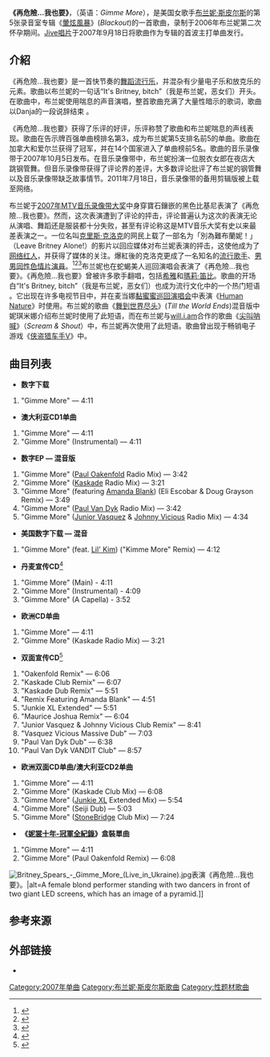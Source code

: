 {{Infobox single
| Name = Gimme More<br /><small>再危險...我也要</small>
| Cover = Gimme More Britney Spears.jpg
| Border = yes
| Alt = Black-and-white image of the upper body of a brunette woman standing in a dressing room. She is wearing a dress and white fedora. The image has a purple border. On the left, the word "Britney" is written in purple cursive small letters. On the center right, the words "Gimme more" are written in purple small letters.
| Artist = [[布兰妮·斯皮尔斯|布兰妮·斯皮尔斯]]
| Album = [[暈炫風暴|暈炫風暴]]
| A-side = 《[[破碎的我|破碎的我]]》
| Released = {{start date|2007|09|18}}
| Format = {{flat list|
*[[CD单曲|CD单曲]]
*[[音乐下载|数字下载]]
*[[双面单曲|双面单曲]]
}}
| Recorded = 2006年8月–10月
| Genre = {{flat list|
*[[舞蹈流行音乐|舞蹈流行乐]]
}}
| Length = {{duration|m=4|s=11}}
| Label = {{flat list|
*[[Jive_Records|Jive]]
*[[Zomba_Group_of_Companies|Zomba]]
}}
| Writer = {{Flat list|
*[[Danja_(record_producer)|Nate Hills]]
*[[Jim_Beanz|James Washington]]
*[[Keri_Hilson|Keri Hilson]]
*[[Marcella_Araica|Marcella Araica]]
}}
| Producer = {{flat list|
*[[Danja_(record_producer)|Danja]]
*[[Jim_Beanz|Jim Beanz]]
*Keri Hilson
}}
| Last single = {{ubl|《[[And_Then_We_Kiss|And Then We Kiss]]》|(2005年)}}
| This single = {{ubl|《'''Gimme More'''》|(2007年)}}
| Next single = {{ubl|《[[Piece_of_Me|Piece of Me]]》|(2007年)}}
}}
'''《再危險...我也要》'''，（英语：''Gimme More''），是美国女歌手[[布兰妮·斯皮尔斯|布兰妮·斯皮尔斯]]的第5张录音室专辑《[[暈炫風暴|暈炫風暴]]》(''Blackout'')的一首歌曲，录制于2006年布兰妮第二次怀孕期间。[[Jive唱片|Jive唱片]]于2007年9月18日将歌曲作为专辑的首波主打单曲发行。

== 介紹 ==
《再危險...我也要》是一首快节奏的[[舞蹈流行音乐|舞蹈流行乐]]，并混杂有少量电子乐和放克乐的元素。歌曲以布兰妮的一句话“It's Britney, bitch”（我是布兰妮，恶女们）开头。在歌曲中，布兰妮使用喘息的声音演唱，整首歌曲充满了大量性暗示的歌词，歌曲以Danja的一段说辞结束 。

《再危險...我也要》获得了乐评的好评，乐评称赞了歌曲和布兰妮喘息的声线表现。歌曲在告示牌百强单曲榜排名第3，成为布兰妮第5支排名前5的单曲。歌曲在加拿大和爱尔兰获得了冠军，并在14个国家进入了单曲榜前5名。歌曲的音乐录像带于2007年10月5日发布。在音乐录像带中，布兰妮扮演一位脱衣女郎在夜店大跳钢管舞。但音乐录像带获得了评论界的差评，大多数评论批评了布兰妮的钢管舞以及音乐录像带缺乏故事情节。2011年7月18日，音乐录像带的备用剪辑版被上载至网络。

布兰妮于[[2007年MTV音乐录像带大奖|2007年MTV音乐录像带大奖]]中身穿寶石鑲嵌的黑色比基尼表演了《再危險...我也要》。然而，这次表演遭到了评论的抨击，评论普遍认为这次的表演无论从演唱、舞蹈还是服装都十分失败，甚至有评论称这是MTV音乐大奖有史以来最差表演之一。一位名叫[[克里斯·克洛克|克里斯·克洛克]]的网民上载了一部名为「別為難布蘭妮！」（Leave Britney Alone!）的影片以回应媒体对布兰妮表演的抨击，这使他成为了[[网络红人|网络红人]]，并获得了媒体的关注。爆紅後的克洛克更成了一名知名的[[流行歌手|流行歌手]]、[[男男同性色情片演員|男男同性色情片演員]]。<ref>{{Cite web |last=Bargnes |first=Kevin |title=Chris Crocker, of ‘Leave Britney Alone’ fame, is now a gay porn star |work=Chicago Spectrum |accessdate=2014-03-10 |date=2014-03-10 |url=http://chicagospectrum.com/2014/03/10/chris-crocker-leave-britney-alone-fame-now-gay-porn-star/ |deadurl=yes |archiveurl=https://web.archive.org/web/20140310225642/http://chicagospectrum.com/2014/03/10/chris-crocker-leave-britney-alone-fame-now-gay-porn-star/ |archivedate=2014-03-10 |df= }}</ref><ref name="Narkunski">{{cite web|last=Narkunski|first=Michael|title=It’s Not a Hair Flip: Catching Up With Chris Crocker|publisher=''[[Out_(magazine)|Out]]''|date=March 8, 2013|accessdate=2014-03-10|url=http://www.out.com/entertainment/popnography/2013/03/08/me-zoo-chris-crocker-after-porn|archive-date=2014-03-11|archive-url=https://web.archive.org/web/20140311052900/http://www.out.com/entertainment/popnography/2013/03/08/me-zoo-chris-crocker-after-porn|dead-url=no}}</ref><ref name="Michelson">{{cite web|last=Michelson|first=Noah|title=Chris Crocker Discusses His New Look, Gender, Porn, Britney Spears, His Documentary, 'Me At The Zoo,' And More|publisher=''[[The_Huffington_Post|The Huffington Post]]''|date=January 10, 2012|accessdate=2014-03-10|url=http://www.huffingtonpost.com/2012/01/09/chris-crocker-new-look-porn-britney-spears_n_1194548.html|archive-date=2014-03-13|archive-url=https://web.archive.org/web/20140313030117/http://www.huffingtonpost.com/2012/01/09/chris-crocker-new-look-porn-britney-spears_n_1194548.html|dead-url=no}}</ref>布兰妮也在蛇蝎美人巡回演唱会表演了《再危險...我也要》。《再危險...我也要》曾被许多歌手翻唱，包括[[希雅·凯特·富勒|希雅]]和[[瑪莉·笛比|瑪莉·笛比]]。歌曲的开场白“It's Britney, bitch”（我是布兰妮，恶女们）也成为流行文化中的一个热门短语 。它出现在许多电视节目中，并在麦当娜[[黏蜜蜜巡回演唱会|黏蜜蜜巡回演唱会]]中表演《[[Human_Nature_(麦当娜歌曲)|Human Nature]]》时使用。布兰妮的歌曲《[[舞到世界尽头|舞到世界尽头]]》(''Till the World Ends'')混音版中妮琪米娜介绍布兰妮时使用了此短语，而在布兰妮与[[will.i.am|will.i.am]]合作的歌曲《[[尖叫呐喊|尖叫呐喊]]》（''Scream & Shout''）中，布兰妮再次使用了此短语。歌曲曾出现于畅销电子游戏《[[侠盗猎车手V|侠盗猎车手V]]》中。

== 曲目列表 ==
{{col-begin}}
{{col-2}}
* '''数字下载'''
# "Gimme More" — 4:11
* '''澳大利亚CD1单曲'''
# "Gimme More" — 4:11
# "Gimme More" (Instrumental) — 4:11
* '''数字EP — 混音版'''
# "Gimme More" ([[Paul_Oakenfold|Paul Oakenfold]] Radio Mix) — 3:42
# "Gimme More" ([[Kaskade|Kaskade]] Radio Mix) — 3:21
# "Gimme More" (featuring [[Amanda_Blank|Amanda Blank]]) (Eli Escobar & Doug Grayson Remix) — 3:49
# "Gimme More" ([[Paul_Van_Dyk|Paul Van Dyk]] Radio Mix) — 3:42
# "Gimme More" ([[Junior_Vasquez|Junior Vasquez]] & [[Johnny_Vicious|Johnny Vicious]] Radio Mix) — 4:34
* '''美国数字下载 — 混音'''
# "Gimme More" (feat. [[Lil'_Kim|Lil' Kim]]) ("Kimme More" Remix) — 4:12
* '''丹麦宣传CD'''<ref>{{Cite web |url=http://www.discogs.com/Britney-Spears-Gimme-More/release/2551600 |title=Britney* - Gimme More (CDr) at Discogs |accessdate=2014-08-30 |archive-date=2020-09-25 |archive-url=https://web.archive.org/web/20200925174102/https://www.discogs.com/Britney-Spears-Gimme-More/release/2551600 |dead-url=no }}</ref>
# "Gimme More" (Main) - 4:11
# "Gimme More" (Instrumental) - 4:09
# "Gimme More" (A Capella) - 3:52
{{col-2}}
* '''欧洲CD单曲'''
# "Gimme More" — 4:11
# "Gimme More" (Kaskade Radio Mix) — 3:21
* '''双面宣传CD'''<ref>{{Cite web |url=http://www.discogs.com/Britney-Spears-Gimme-More-Remixes/release/1344852 |title=Britney* - Gimme More (Remixes) at Discogs |accessdate=2014-08-30 |archive-date=2020-09-25 |archive-url=https://web.archive.org/web/20200925233649/https://www.discogs.com/Britney-Spears-Gimme-More-Remixes/release/1344852 |dead-url=no }}</ref>
# "Oakenfold Remix" — 6:06
# "Kaskade Club Remix" — 6:07
# "Kaskade Dub Remix" — 5:51
# "Remix Featuring Amanda Blank" — 4:51
# "Junkie XL Extended" — 5:51
# "Maurice Joshua Remix" — 6:04
# "Junior Vasquez & Johnny Vicious Club Remix" — 8:41
# "Vasquez Vicious Massive Dub" — 7:03
# "Paul Van Dyk Dub" — 6:38
# "Paul Van Dyk VANDIT Club" — 8:57
* '''欧洲双面CD单曲/澳大利亚CD2单曲'''
# "Gimme More" — 4:11
# "Gimme More" (Kaskade Club Mix) — 6:08
# "Gimme More" ([[Junkie_XL|Junkie XL]] Extended Mix) — 5:54
# "Gimme More" (Seiji Dub) — 5:03
# "Gimme More" ([[StoneBridge_(DJ)|StoneBridge]] Club Mix) — 7:24
* '''《[[妮裳十年-冠軍全紀錄|妮裳十年-冠軍全紀錄]]》盒裝單曲'''
# "Gimme More" — 4:11
# "Gimme More" (Paul Oakenfold Remix) — 6:08
{{col-end}}
[[File:Britney_Spears_-_Gimme_More_(Live_in_Ukraine).jpg|thumb]]表演《再危險...我也要》。|alt=A female blond performer standing with two dancers in front of two giant LED screens, which has an image of a pyramid.]]
== 参考来源 ==
{{reflist|30em}}
== 外部链接 ==
* {{YouTube|elueA2rofoo|[[Vevo|Vevo]]上的官方音乐录像带}}

{{布蘭妮·斯皮爾斯歌曲}}


[[Category:2007年单曲|Category:2007年单曲]]

{{DEFAULTSORT:Gimme More}}
[[Category:布兰妮·斯皮尔斯歌曲|Category:布兰妮·斯皮尔斯歌曲]]
[[Category:性题材歌曲|Category:性题材歌曲]]